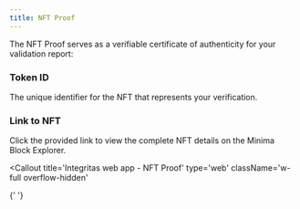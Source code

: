 ```yaml
---
title: NFT Proof
---
```


The NFT Proof serves as a verifiable certificate of authenticity for your validation report:

### Token ID

The unique identifier for the NFT that represents your verification.

### Link to NFT

Click the provided link to view the complete NFT details on the Minima Block Explorer.

<Callout
  title='Integritas web app - NFT Proof'
  type='web'
  className='w-full overflow-hidden'
>
  <ImageZoom
    width={380}
    height={200}
    alt='Integritas web app - NFT proof'
    src='/guide-web/nft-proof.png'
    className='w-full h-auto object-contain'
  />
</Callout>{' '}
